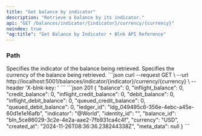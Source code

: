 ```yaml
---
title: "Get balance by indicator"
description: "Retrieve a balance by its indicator."
api: "GET /balances/indicator/{indicator}/currency/{currency}"
noindex: true
"og:title": "Get Balance by Indicator • Blnk API Reference"
---
```




<Key />

### Path
<ParamField path="indicator" type="string">
  Specifies the indicator of the balance being retrieved.
</ParamField>
<ParamField path="currency" type="string">
  Specifies the currency of the balance being retrieved.
</ParamField>


<RequestExample>
```json
curl --request GET \
    --url http://localhost:5001/balances/indicator/{indicator}/currency/{currency} \
  --header 'X-blnk-key: <api-key>'
```
</RequestExample>

<ResponseExample>
```json 201
{
    "balance": 0,
    "inflight_balance": 0,
    "credit_balance": 0,
    "inflight_credit_balance": 0,
    "debit_balance": 0,
    "inflight_debit_balance": 0,
    "queued_credit_balance": 0,
    "queued_debit_balance": 0,
    "ledger_id": "ldg_049495c6-356e-4ebc-a45e-60d1e1e16afb",
    "indicator": "@World",
    "identity_id": "",
    "balance_id": "bln_5ce86029-3c2e-4e2a-aae2-7fb931ca4c4f",
    "currency": "USD",
    "created_at": "2024-11-26T08:36:36.238244338Z",
    "meta_data": null
}
```
</ResponseExample>

<NeedHelp />

